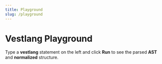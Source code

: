 ```yaml
---
title: Playground
slug: /playground
---
```



# Vestlang Playground

Type a **vestlang** statement on the left and click **Run** to see the parsed **AST** and **normalized** structure.

<VestlangPlayground />
